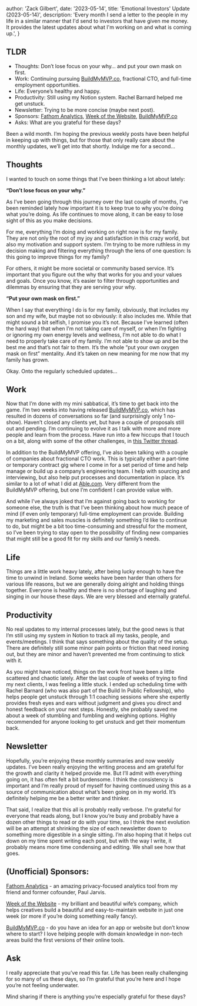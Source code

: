 
  author: 'Zack Gilbert',
  date: '2023-05-14',
  title: 'Emotional Investors\' Update (2023-05-14)',
  description:
    'Every month I send a letter to the people in my life in a similar manner that I\'d send to investors that have given me money. It provides the latest updates about what I\'m working on and what is coming up.',
}

## TLDR
* Thoughts: Don’t lose focus on your why… and put your own mask on first.
* Work: Continuing pursuing [BuildMyMVP.co](https://buildmymvp.co), fractional CTO, and full-time employment opportunities.
* Life: Everyone’s healthy and happy.
* Productivity: Still using my Notion system. Rachel Barnard helped me get unstuck.
* Newsletter: Trying to be more concise (maybe next post).
* Sponsors: [Fathom Analytics](https://usefathom.com), [Week of the Website](https://weekofthewebsite.com), [BuildMyMVP.co](https://buildmymvp.co)
* Asks: What are you grateful for these days?


Been a wild month. I’m hoping the previous weekly posts have been helpful in keeping up with things, but for those that only really care about the monthly updates, we’ll get into that shortly. Indulge me for a second…

## Thoughts
I wanted to touch on some things that I’ve been thinking a lot about lately:


__“Don’t lose focus on your why.”__

As I’ve been going through this journey over the last couple of months, I’ve been reminded lately how important it is to keep true to why you’re doing what you’re doing. As life continues to move along, it can be easy to lose sight of this as you make decisions.

For me, everything I’m doing and working on right now is for my family. They are not only the root of my joy and satisfaction in this crazy world, but also my motivation and support system. I’m trying to be more ruthless in my decision making and filtering everything through the lens of one question: Is this going to improve things for my family?

For others, it might be more societal or community based service. It’s important that you figure out the why that works for you and your values and goals. Once you know, it’s easier to filter through opportunities and dilemmas by ensuring that they are serving your why.

__“Put your own mask on first.”__

When I say that everything I do is for my family, obviously, that includes my son and my wife, but maybe not so obviously: it also includes me. While that might sound a bit selfish, I promise you it’s not. Because I’ve learned (often the hard way) that when I’m not taking care of myself, or when I’m fighting or ignoring my own energy levels and wellness, I’m not able to do what I need to properly take care of my family. I’m not able to show up and be the best me and that’s not fair to them. It’s the whole “put your own oxygen mask on first” mentality. And it’s taken on new meaning for me now that my family has grown.

Okay. Onto the regularly scheduled updates…

## Work
Now that I’m done with my mini sabbatical, it’s time to get back into the game. I’m two weeks into having released [BuildMyMVP.co](https://buildmymvp.co), which has resulted in dozens of conversations so far (and surprisingly only 1 no-show). Haven’t closed any clients yet, but have a couple of proposals still out and pending. I’m continuing to evolve it as I talk with more and more people and learn from the process. Have run into a few hiccups that I touch on a bit, along with some of the other challenges, in [this Twitter thread](https://twitter.com/zackgilbert/status/1654608888476602368?s=20).

In addition to the BuildMyMVP offering, I’ve also been talking with a couple of companies about fractional CTO work. This is typically either a part-time or temporary contract gig where I come in for a set period of time and help manage or build up a company’s engineering team. I help with sourcing and interviewing, but also help put processes and documentation in place. It’s similar to a lot of what I did at [Able.com](https://able.com). Very different from the BuildMyMVP offering, but one I’m confident I can provide value with.

And while I’ve always joked that I’m against going back to working for someone else, the truth is that I’ve been thinking about how much peace of mind (if even only temporary) full-time employment can provide. Building my marketing and sales muscles is definitely something I’d like to continue to do, but might be a bit too time-consuming and stressful for the moment, so I’ve been trying to stay open to the possibility of finding new companies that might still be a good fit for my skills and our family’s needs.

## Life
Things are a little work heavy lately, after being lucky enough to have the time to unwind in Ireland. Some weeks have been harder than others for various life reasons, but we are generally doing alright and holding things together. Everyone is healthy and there is no shortage of laughing and singing in our house these days. We are very blessed and eternally grateful.

## Productivity
No real updates to my internal processes lately, but the good news is that I’m still using my system in Notion to track all my tasks, people, and events/meetings. I think that says something about the quality of the setup. There are definitely still some minor pain points or friction that need ironing out, but they are minor and haven’t prevented me from continuing to stick with it.

As you might have noticed, things on the work front have been a little scattered and chaotic lately. After the last couple of weeks of trying to find my next clients, I was feeling a little stuck. I ended up scheduling time with Rachel Barnard (who was also part of the Build In Public Fellowship), who helps people get unstuck through 1:1 coaching sessions where she expertly provides fresh eyes and ears without judgment and gives you direct and honest feedback on your next steps. Honestly, she probably saved me about a week of stumbling and fumbling and weighing options. Highly recommended for anyone looking to get unstuck and get their momentum back.

## Newsletter
Hopefully, you’re enjoying these monthly summaries and now weekly updates. I’ve been really enjoying the writing process and am grateful for the growth and clarity it helped provide me. But I’ll admit with everything going on, it has often felt a bit burdensome. I think the consistency is important and I’m really proud of myself for having continued using this as a source of communication about what’s been going on in my world. It’s definitely helping me be a better writer and thinker.

That said, I realize that this all is probably really verbose. I’m grateful for everyone that reads along, but I know you’re busy and probably have a dozen other things to read or do with your time, so I think the next evolution will be an attempt at shrinking the size of each newsletter down to something more digestible in a single sitting. I’m also hoping that it helps cut down on my time spent writing each post, but with the way I write, it probably means more time condensing and editing. We shall see how that goes.

## (Unofficial) Sponsors:

[Fathom Analytics](https://usefathom.com) - an amazing privacy-focused analytics tool from my friend and former cofounder, Paul Jarvis.

[Week of the Website](https://weekofthewebsite.com) - my brilliant and beautiful wife’s company, which helps creatives build a beautiful and easy-to-maintain website in just one week (or more if you’re doing something really fancy).

[BuildMyMVP.co](https://buildmymvp.co) - do you have an idea for an app or website but don’t know where to start? I love helping people with domain knowledge in non-tech areas build the first versions of their online tools.

## Ask
I really appreciate that you’ve read this far. Life has been really challenging for so many of us these days, so I’m grateful that you’re here and I hope you’re not feeling underwater.

Mind sharing if there is anything you’re especially grateful for these days?
